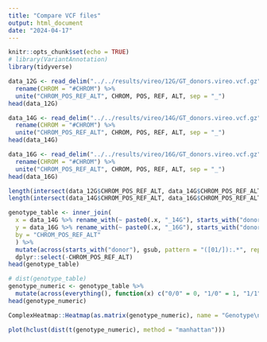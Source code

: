 ```yaml
---
title: "Compare VCF files"
output: html_document
date: "2024-04-17"
---
```


```r
knitr::opts_chunk$set(echo = TRUE)
# library(VariantAnnotation)
library(tidyverse)
```

```r
data_12G <- read_delim("../../results/vireo/12G/GT_donors.vireo.vcf.gz", delim = "\t", comment = "##") %>% 
  rename(CHROM = "#CHROM") %>% 
  unite("CHROM_POS_REF_ALT", CHROM, POS, REF, ALT, sep = "_")
head(data_12G)
```

```r
data_14G <- read_delim("../../results/vireo/14G/GT_donors.vireo.vcf.gz", delim = "\t", comment = "##") %>% 
  rename(CHROM = "#CHROM") %>% 
  unite("CHROM_POS_REF_ALT", CHROM, POS, REF, ALT, sep = "_")
head(data_14G)
```

```r
data_16G <- read_delim("../../results/vireo/16G/GT_donors.vireo.vcf.gz", delim = "\t", comment = "##") %>% 
  rename(CHROM = "#CHROM") %>% 
  unite("CHROM_POS_REF_ALT", CHROM, POS, REF, ALT, sep = "_")
head(data_16G)
```

```r
length(intersect(data_12G$CHROM_POS_REF_ALT, data_14G$CHROM_POS_REF_ALT))
length(intersect(data_14G$CHROM_POS_REF_ALT, data_16G$CHROM_POS_REF_ALT))
```

```r
genotype_table <- inner_join(
  x = data_14G %>% rename_with(~ paste0(.x, "_14G"), starts_with("donor")) %>% dplyr::select(CHROM_POS_REF_ALT, starts_with("donor")),
  y = data_16G %>% rename_with(~ paste0(.x, "_16G"), starts_with("donor")) %>% dplyr::select(CHROM_POS_REF_ALT, starts_with("donor")),
  by = "CHROM_POS_REF_ALT"
  ) %>% 
  mutate(across(starts_with("donor"), gsub, pattern = "([01/]):.*", replacement = "\\1")) %>% 
  dplyr::select(-CHROM_POS_REF_ALT)
head(genotype_table)
```

```r
# dist(genotype_table)
genotype_numeric <- genotype_table %>% 
  mutate(across(everything(), function(x) c("0/0" = 0, "1/0" = 1, "1/1" = 2)[x] ))
head(genotype_numeric)
```

```r
ComplexHeatmap::Heatmap(as.matrix(genotype_numeric), name = "Genotype\n0/0:0\n1/0:1\n1/1:2")
```


```r
plot(hclust(dist(t(genotype_numeric), method = "manhattan")))
```


